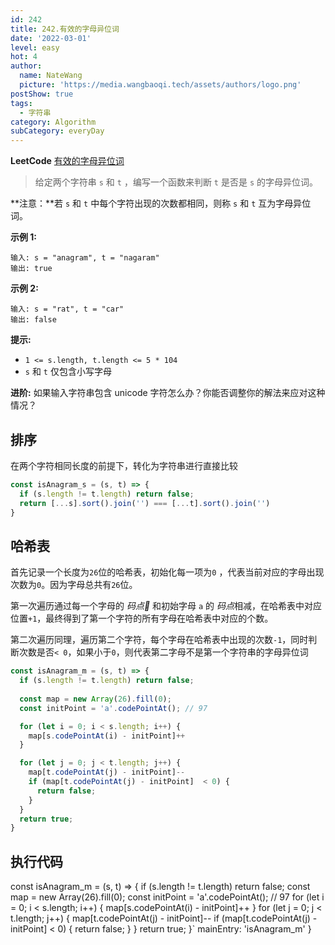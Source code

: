 ```yaml
---
id: 242
title: 242.有效的字母异位词
date: '2022-03-01'
level: easy
hot: 4
author:
  name: NateWang
  picture: 'https://media.wangbaoqi.tech/assets/authors/logo.png'
postShow: true
tags:
  - 字符串
category: Algorithm
subCategory: everyDay
---
```



**LeetCode** [有效的字母异位词](https://leetcode-cn.com/problems/valid-anagram/description/)


>  给定两个字符串 `s` 和 `t` ，编写一个函数来判断 `t` 是否是 `s` 的字母异位词。

**注意：**若 `s` 和 `t` 中每个字符出现的次数都相同，则称 `s` 和 `t` 互为字母异位词。

**示例 1:**

```
输入: s = "anagram", t = "nagaram"
输出: true
```

**示例 2:**

```
输入: s = "rat", t = "car"
输出: false
```

**提示:**

- `1 <= s.length, t.length <= 5 * 104`
- `s` 和 `t` 仅包含小写字母

**进阶:** 如果输入字符串包含 unicode 字符怎么办？你能否调整你的解法来应对这种情况？


## 排序

在两个字符相同长度的前提下，转化为字符串进行直接比较

```js
const isAnagram_s = (s, t) => {
  if (s.length != t.length) return false;
  return [...s].sort().join('') === [...t].sort().join('')
}
```

## 哈希表

首先记录一个长度为`26`位的哈希表，初始化每一项为`0` ，代表当前对应的字母出现次数为`0`。因为字母总共有`26`位。

第一次遍历通过每一个字母的 *码点* 和初始字母 `a` 的 *码点*相减，在哈希表中对应位置`+1`，最终得到了第一个字符的所有字母在哈希表中对应的个数。

第二次遍历同理，遍历第二个字符，每个字母在哈希表中出现的次数`-1`，同时判断次数是否`< 0`，如果小于`0`，则代表第二字母不是第一个字符串的字母异位词

```js
const isAnagram_m = (s, t) => {
  if (s.length != t.length) return false;
  
  const map = new Array(26).fill(0);
  const initPoint = 'a'.codePointAt(); // 97

  for (let i = 0; i < s.length; i++) {
    map[s.codePointAt(i) - initPoint]++
  }

  for (let j = 0; j < t.length; j++) {
    map[t.codePointAt(j) - initPoint]--
    if (map[t.codePointAt(j) - initPoint]  < 0) {
      return false;
    }
  }
  return true;
}
```

## 执行代码

const isAnagram_m = (s, t) => {
  if (s.length != t.length) return false;
  const map = new Array(26).fill(0);
  const initPoint = 'a'.codePointAt(); // 97
  for (let i = 0; i < s.length; i++) {
    map[s.codePointAt(i) - initPoint]++
  }
  for (let j = 0; j < t.length; j++) {
    map[t.codePointAt(j) - initPoint]--
    if (map[t.codePointAt(j) - initPoint]  < 0) {
      return false;
    }
  }
  return true;
}`
  mainEntry: 'isAnagram_m'
}

<PlayGround js={js} mode='algo' options={options}/> 
